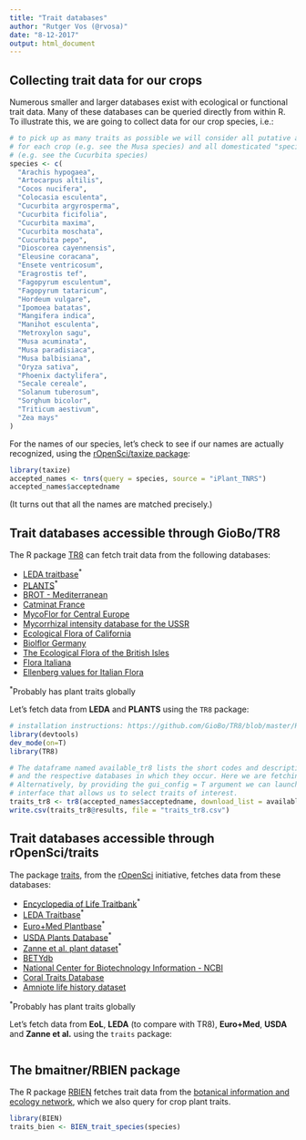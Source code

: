 ```yaml
---
title: "Trait databases"
author: "Rutger Vos (@rvosa)"
date: "8-12-2017"
output: html_document
---
```


Collecting trait data for our crops
-----------------------------------

Numerous smaller and larger databases exist with ecological or functional
trait data. Many of these databases can be queried directly from within R.
To illustrate this, we are going to collect data for our crop species, i.e.:

```r
# to pick up as many traits as possible we will consider all putative ancestors
# for each crop (e.g. see the Musa species) and all domesticated "species" 
# (e.g. see the Cucurbita species)
species <- c(
  "Arachis hypogaea",
  "Artocarpus altilis",  
  "Cocos nucifera",
  "Colocasia esculenta",
  "Cucurbita argyrosperma",
  "Cucurbita ficifolia",
  "Cucurbita maxima",
  "Cucurbita moschata",
  "Cucurbita pepo",
  "Dioscorea cayennensis",  
  "Eleusine coracana",  
  "Ensete ventricosum",  
  "Eragrostis tef",
  "Fagopyrum esculentum",
  "Fagopyrum tataricum",
  "Hordeum vulgare",
  "Ipomoea batatas",
  "Mangifera indica",
  "Manihot esculenta",
  "Metroxylon sagu",
  "Musa acuminata",
  "Musa paradisiaca",
  "Musa balbisiana",
  "Oryza sativa",
  "Phoenix dactylifera",
  "Secale cereale",
  "Solanum tuberosum",
  "Sorghum bicolor",
  "Triticum aestivum",  
  "Zea mays"
)
```

For the names of our species, let's check to see if our names are actually recognized, using
the [rOpenSci/taxize package](https://github.com/ropensci/taxize):

```r
library(taxize)
accepted_names <- tnrs(query = species, source = "iPlant_TNRS")
accepted_names$acceptedname
```

(It turns out that all the names are matched precisely.)

Trait databases accessible through GioBo/TR8
--------------------------------------------

The R package [TR8](https://github.com/GioBo/TR8) can fetch trait data
from the following databases:

* [LEDA traitbase](http://www.leda-traitbase.org/LEDAportal/)<sup>*</sup>
* [PLANTS](http://www.bricol.net/)<sup>*</sup>
* [BROT - Mediterranean](http://www.uv.es/jgpausas/brot.htm)
* [Catminat France](http://perso.wanadoo.fr/philippe.julve/catminat.htm)
* [MycoFlor for Central Europe](http://www.esajournals.org/doi/abs/10.1890/12-1700.1)
* [Mycorrhizal intensity database for the USSR](http://esapubs.org/Archive/ecol/E093/059/default.htm)
* [Ecological Flora of California](http://ucjeps.berkeley.edu/efc/)
* [Biolflor Germany](http://www2.ufz.de/biolflor/index.jsp)
* [The Ecological Flora of the British Isles](http://www.ecoflora.co.uk/)
* [Flora Italiana](http://luirig.altervista.org/)
* [Ellenberg values for Italian Flora](http://doi.org/10.7320/FlMedit22.197)

<sup>*</sup>Probably has plant traits globally

Let's fetch data from **LEDA** and **PLANTS** using the `TR8` package:

```r
# installation instructions: https://github.com/GioBo/TR8/blob/master/README.md
library(devtools)
dev_mode(on=T)
library(TR8)

# The dataframe named available_tr8 lists the short codes and descriptions of the traits
# and the respective databases in which they occur. Here we are fetching all of them.
# Alternatively, by providing the gui_config = T argument we can launch a graphical 
# interface that allows us to select traits of interest.
traits_tr8 <- tr8(accepted_names$acceptedname, download_list = available_tr8$short_code)
write.csv(traits_tr8@results, file = "traits_tr8.csv")
```

Trait databases accessible through rOpenSci/traits
--------------------------------------------------

The package [traits](https://github.com/ropensci/traits), from the 
[rOpenSci](https://ropensci.org/) initiative, fetches data from these
databases:

* [Encyclopedia of Life Traitbank](http://eol.org/info/516)<sup>*</sup>
* [LEDA Traitbase](http://www.leda-traitbase.org/LEDAportal/)<sup>*</sup>
* [Euro+Med Plantbase](http://rbg-web2.rbge.org.uk/FE/fe.html)<sup>*</sup>
* [USDA Plants Database](https://plants.usda.gov/java/)<sup>*</sup>
* [Zanne et al. plant dataset](http://dx.doi.org/10.1038/nature12872)<sup>*</sup>
* [BETYdb](http://www.betydb.org)
* [National Center for Biotechnology Information - NCBI](http://www.ncbi.nlm.nih.gov/)
* [Coral Traits Database](http://coraltraits.org/)
* [Amniote life history dataset](https://doi.org/10.1890/15-0846R.1)

<sup>*</sup>Probably has plant traits globally

Let's fetch data from **EoL**, **LEDA** (to compare with TR8), **Euro+Med**, **USDA**
and **Zanne et al.** using the `traits` package:

```r

```

The bmaitner/RBIEN package
--------------------------

The R package [RBIEN](https://github.com/bmaitner/RBIEN) fetches trait data
from the [botanical information and ecology network](http://bien.nceas.ucsb.edu/bien/),
which we also query for crop plant traits.

```r
library(BIEN)
traits_bien <- BIEN_trait_species(species)
```
